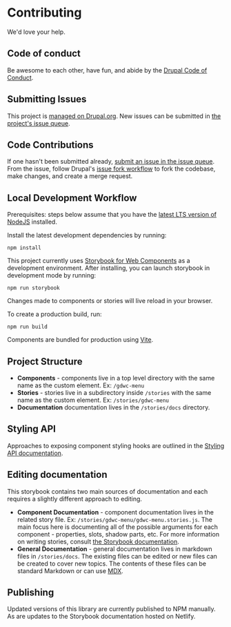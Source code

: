 
<Meta title="Overview/Contributing" />

# Contributing

We'd love your help.

## Code of conduct

Be awesome to each other, have fun, and abide by the [Drupal Code of Conduct](https://www.drupal.org/dcoc).

## Submitting Issues

This project is [managed on Drupal.org](https://www.drupal.org/project/gdwc). New issues can be submitted in [the project's issue queue](https://www.drupal.org/project/issues/gdwc).

## Code Contributions

If one hasn't been submitted already, [submit an issue in the issue queue](https://www.drupal.org/node/add/project-issue/gdwc). 
From the issue, follow Drupal's [issue fork workflow](https://www.drupal.org/docs/develop/git/using-git-to-contribute-to-drupal/creating-issue-forks-and-merge-requests) to fork the codebase, make changes, and create a merge request.

## Local Development Workflow

Prerequisites: steps below assume that you have the [latest LTS version of NodeJS](https://nodejs.org/en/download/) installed.

Install the latest development dependencies by running:

    npm install

This project currently uses [Storybook for Web Components](https://storybook.js.org/docs/web-components/get-started/introduction) as a development environment.
After installing, you can launch storybook in development mode by running:

    npm run storybook

Changes made to components or stories will live reload in your browser.

To create a production build, run:

    npm run build

Components are bundled for production using [Vite](https://vitejs.dev/).

## Project Structure

* **Components** - components live in a top level directory with the same name as the custom element. Ex: `/gdwc-menu`
* **Stories** - stories live in a subdirectory inside `/stories` with the same name as the custom element. Ex: `/stories/gdwc-menu`
* **Documentation** documentation lives in the `/stories/docs` directory.

## Styling API

Approaches to exposing component styling hooks are outlined in the [Styling API documentation](/?path=/story/overview-styling-api--page).

## Editing documentation

This storybook contains two main sources of documentation and each requires a slightly different approach to editing.

* **Component Documentation** - component documentation lives in the related story file. Ex: `/stories/gdwc-menu/gdwc-menu.stories.js`.
The main focus here is documenting all of the possible arguments for each component - properties, slots, shadow parts, etc. 
For more information on writing stories, consult [the Storybook documentation](https://storybook.js.org/docs/web-components/writing-stories/introduction).
* **General Documentation** - general documentation lives in markdown files in `/stories/docs`. The existing files can be edited
or new files can be created to cover new topics. The contents of these files can be standard Markdown or can use [MDX](https://storybook.js.org/docs/web-components/writing-docs/mdx).

## Publishing

Updated versions of this library are currently published to NPM manually. As are updates to the Storybook documentation hosted on Netlify.
